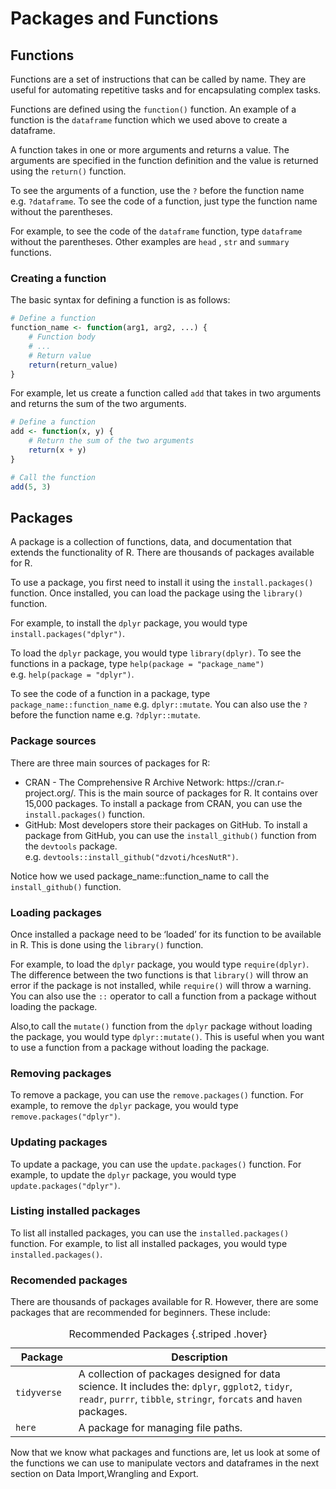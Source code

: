 # Packages and Functions 

## Functions
Functions are a set of instructions that can be called by name. They are useful for automating repetitive tasks and for encapsulating complex tasks. 

Functions are defined using the `function()` function. An example of a function is the `dataframe` function which we used above to create a dataframe. 

A function takes in one or more arguments and returns a value. The arguments are specified in the function definition and the value is returned using the `return()` function. 

To see the arguments of a function, use the `?` before the function name e.g. `?dataframe`. To see the code of a function, just type the function name without the parentheses. 

For example, to see the code of the `dataframe` function, type `dataframe` without the parentheses. Other examples are `head` , `str` and `summary` functions.


### Creating a function
The basic syntax for defining a function is as follows:

```r
# Define a function
function_name <- function(arg1, arg2, ...) {
    # Function body
    # ...
    # Return value
    return(return_value)
}
```

For example, let us create a function called `add` that takes in two arguments and returns the sum of the two arguments.

```r
# Define a function
add <- function(x, y) {
    # Return the sum of the two arguments
    return(x + y)
}

# Call the function
add(5, 3)
```

## Packages {#sec-packages}
A package is a collection of functions, data, and documentation that extends the functionality of R. There are thousands of packages available for R. 

To use a package, you first need to install it using the `install.packages()` function. Once installed, you can load the package using the `library()` function. 

For example, to install the `dplyr` package, you would type `install.packages("dplyr")`. 

To load the `dplyr` package, you would type `library(dplyr)`. To see the functions in a package, type `help(package = "package_name")` e.g. `help(package = "dplyr")`. 

To see the code of a function in a package, type `package_name::function_name` e.g. `dplyr::mutate`. You can also use the `?` before the function name e.g. `?dplyr::mutate`.

### Package sources
There are three main sources of packages for R:

-   CRAN - The Comprehensive R Archive Network: https://cran.r-project.org/. This is the main source of packages for R. It contains over 15,000 packages. To install a package from CRAN, you can use the `install.packages()` function.
-   GitHub: Most developers store their packages on GitHub. To install a package from GitHub, you can use the `install_github()` function from the `devtools` package. e.g. `devtools::install_github("dzvoti/hcesNutR")`. 

:::{.callout-tip}
Notice how we used package_name::function_name to call the `install_github()` function.
:::

### Loading packages
Once installed a package need to be 'loaded' for its function to be available in R. This is done using the `library()` function. 

For example, to load the `dplyr` package, you would type `require(dplyr)`. The difference between the two functions is that `library()` will throw an error if the package is not installed, while `require()` will throw a warning. You can also use the `::` operator to call a function from a package without loading the package. 

Also,to call the `mutate()` function from the `dplyr` package without loading the package, you would type `dplyr::mutate()`. This is useful when you want to use a function from a package without loading the package.

### Removing packages
To remove a package, you can use the `remove.packages()` function. For example, to remove the `dplyr` package, you would type `remove.packages("dplyr")`.

### Updating packages
To update a package, you can use the `update.packages()` function. For example, to update the `dplyr` package, you would type `update.packages("dplyr")`.

### Listing installed packages
To list all installed packages, you can use the `installed.packages()` function. For example, to list all installed packages, you would type `installed.packages()`. 

### Recomended packages
There are thousands of packages available for R. However, there are some packages that are recommended for beginners. These include:

| Package | Description |
| -- | -------- |
| `tidyverse` | A collection of packages designed for data science. It includes the: `dplyr`, `ggplot2`, `tidyr`, `readr`, `purrr`, `tibble`, `stringr`, `forcats` and `haven` packages. |
|`here`| A package for managing file paths.|

: Recommended Packages {.striped .hover}

Now that we know what packages and functions are, let us look at some of the functions we can use to manipulate vectors and dataframes in the next section on Data Import,Wrangling and Export.

